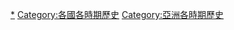 {{Category 日本史}}
{{Commonscat|History of Japan by period}}

[[Category:日本历史|*]]
[[Category:各國各時期歷史|Category:各國各時期歷史]]
[[Category:亞洲各時期歷史|Category:亞洲各時期歷史]]